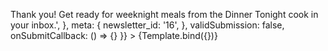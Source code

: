 
<Meta
  title="Components/blocks/EmailCapture"
  component={EmailCapture}
/>


<Canvas>
  <Story
    name="Email Capture"
    args={{
      view: {
        frequency: 'Weekly',
        days: 'Mondays',
        title:
          'Notes From the Test Kitchen',
        description:
          'The latest from the test kitchen—our best seasonal recipes, equipment reviews, cooking advice, and behind-the-scenes spotlights of our cast, crew, and staff.',
        successText:
          '<strong>Thank you!</strong> Get ready for weeknight meals from the Dinner Tonight cook in your inbox.',
      },
      meta: {
        newsletter_id: '16',
      },
      validSubmission: false,
      onSubmitCallback: () => {}
    }}
  >
    {Template.bind({})}
  </Story>
</Canvas>